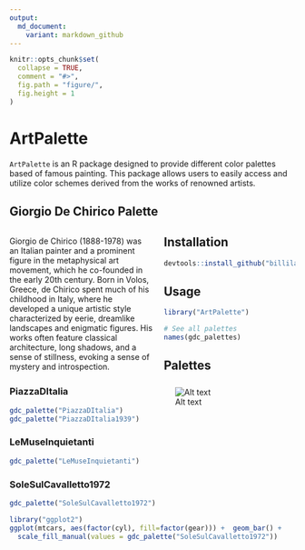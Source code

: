 ```yaml
---
output:
  md_document:
    variant: markdown_github
---
```


<!-- README.md is generated from README.Rmd. Please edit that file -->

```r
knitr::opts_chunk$set(
  collapse = TRUE,
  comment = "#>",
  fig.path = "figure/",
  fig.height = 1
)
```

# ArtPalette 

`ArtPalette` is an R package designed to provide different color palettes based of famous painting. This package allows users to easily access and utilize color schemes derived from the works of renowned artists. 

## Giorgio De Chirico Palette

<div style="float: left; width: 50%; padding-right: 20px;">
  Giorgio de Chirico (1888-1978) was an Italian painter and a prominent figure in the metaphysical art movement, which he co-founded in the early 20th century. Born in Volos, Greece, de Chirico spent much of his childhood in Italy, where he developed a unique artistic style characterized by eerie, dreamlike landscapes and enigmatic figures. His works often feature classical architecture, long shadows, and a sense of stillness, evoking a sense of mystery and introspection.
</div>
<div style="float: right; width: 50%;">
  ![Alt text](figure/giorgiodechirico.jpeg)
</div>


## Installation

``` r
devtools::install_github("billila/ArtPalette")
```

## Usage

```r
library("ArtPalette")

# See all palettes
names(gdc_palettes)
```

## Palettes

### PiazzaDItalia

```r
gdc_palette("PiazzaDItalia")
gdc_palette("PiazzaDItalia1939")
```

### LeMuseInquietanti

```r
gdc_palette("LeMuseInquietanti")
```

### SoleSulCavalletto1972

```r
gdc_palette("SoleSulCavalletto1972")
```

```r
library("ggplot2")
ggplot(mtcars, aes(factor(cyl), fill=factor(gear))) +  geom_bar() +
  scale_fill_manual(values = gdc_palette("SoleSulCavalletto1972"))
```
